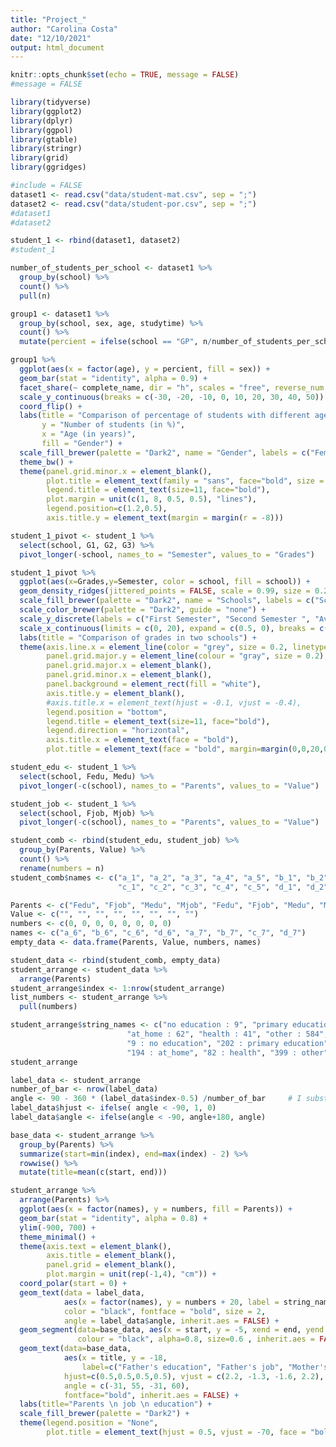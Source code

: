 ```yaml
---
title: "Project_"
author: "Carolina Costa"
date: "12/10/2021"
output: html_document
---
```

```r
knitr::opts_chunk$set(echo = TRUE, message = FALSE)
#message = FALSE
```

```r
library(tidyverse)
library(ggplot2)
library(dplyr)
library(ggpol)
library(gtable)
library(stringr)
library(grid)
library(ggridges)
```


```r
#include = FALSE
dataset1 <- read.csv("data/student-mat.csv", sep = ";")
dataset2 <- read.csv("data/student-por.csv", sep = ";")
#dataset1
#dataset2

student_1 <- rbind(dataset1, dataset2) 
#student_1
```

```r
number_of_students_per_school <- dataset1 %>% 
  group_by(school) %>% 
  count() %>% 
  pull(n)
```

```r
group1 <- dataset1 %>%
  group_by(school, sex, age, studytime) %>% 
  count() %>% 
  mutate(percient = ifelse(school == "GP", n/number_of_students_per_school[1]*100*(-1), n/number_of_students_per_school[2]*100), complete_name = ifelse(school == "GP", "School of Gabriel Pereira", "School of Mousinho da Silveira"))
```

```r
group1 %>% 
  ggplot(aes(x = factor(age), y = percient, fill = sex)) +
  geom_bar(stat = "identity", alpha = 0.9) +
  facet_share(~ complete_name, dir = "h", scales = "free", reverse_num = TRUE) +
  scale_y_continuous(breaks = c(-30, -20, -10, 0, 10, 20, 30, 40, 50)) +
  coord_flip() +
  labs(title = "Comparison of percentage of students with different ages in two schools",
       y = "Number of students (in %)",
       x = "Age (in years)",
       fill = "Gender") +
  scale_fill_brewer(palette = "Dark2", name = "Gender", labels = c("Female", "Male")) +
  theme_bw() +
  theme(panel.grid.minor.x = element_blank(),
        plot.title = element_text(family = "sans", face="bold", size = 15, margin=margin(0,0,20,0), hjust = 0.17), 
        legend.title = element_text(size=11, face="bold"), 
        plot.margin = unit(c(1, 8, 0.5, 0.5), "lines"), 
        legend.position=c(1.2,0.5),
        axis.title.y = element_text(margin = margin(r = -8)))
```
```r
student_1_pivot <- student_1 %>% 
  select(school, G1, G2, G3) %>% 
  pivot_longer(-school, names_to = "Semester", values_to = "Grades")
```
```r
student_1_pivot %>% 
  ggplot(aes(x=Grades,y=Semester, color = school, fill = school)) +
  geom_density_ridges(jittered_points = FALSE, scale = 0.99, size = 0.25, alpha = 0.8) +
  scale_fill_brewer(palette = "Dark2", name = "Schools", labels = c("School of Gabriel Pereira", "School of Mousinho da Silveira")) +
  scale_color_brewer(palette = "Dark2", guide = "none") +
  scale_y_discrete(labels = c("First Semester", "Second Semester ", "Average of both Semesters"), expand = c(0.1,0)) +
  scale_x_continuous(limits = c(0, 20), expand = c(0.5, 0), breaks = c(0, 10, 20)) +
  labs(title = "Comparison of grades in two schools") +
  theme(axis.line.x = element_line(color = "grey", size = 0.2, linetype = "solid"),
        panel.grid.major.y = element_line(colour = "gray", size = 0.2),
        panel.grid.major.x = element_blank(),
        panel.grid.minor.x = element_blank(), 
        panel.background = element_rect(fill = "white"),
        axis.title.y = element_blank(),
        #axis.title.x = element_text(hjust = -0.1, vjust = -0.4),
        legend.position = "bottom",
        legend.title = element_text(size=11, face="bold"),
        legend.direction = "horizontal",
        axis.title.x = element_text(face = "bold"),
        plot.title = element_text(face = "bold", margin=margin(0,0,20,0), hjust = 0.5))
```

```r
student_edu <- student_1 %>% 
  select(school, Fedu, Medu) %>%
  pivot_longer(-c(school), names_to = "Parents", values_to = "Value")

student_job <- student_1 %>% 
  select(school, Fjob, Mjob) %>%
  pivot_longer(-c(school), names_to = "Parents", values_to = "Value")

student_comb <- rbind(student_edu, student_job) %>% 
  group_by(Parents, Value) %>% 
  count() %>% 
  rename(numbers = n)
student_comb$names <- c("a_1", "a_2", "a_3", "a_4", "a_5", "b_1", "b_2", "b_3", "b_4", "b_5",
                        "c_1", "c_2", "c_3", "c_4", "c_5", "d_1", "d_2", "d_3", "d_4", "d_5")
```

```r
Parents <- c("Fedu", "Fjob", "Medu", "Mjob", "Fedu", "Fjob", "Medu", "Mjob")
Value <- c("", "", "", "", "", "", "", "")
numbers <- c(0, 0, 0, 0, 0, 0, 0, 0)
names <- c("a_6", "b_6", "c_6", "d_6", "a_7", "b_7", "c_7", "d_7")
empty_data <- data.frame(Parents, Value, numbers, names)

student_data <- rbind(student_comb, empty_data)
student_arrange <- student_data %>% 
  arrange(Parents)
student_arrange$index <- 1:nrow(student_arrange)
list_numbers <- student_arrange %>% 
  pull(numbers)
```
```r
student_arrange$string_names <- c("no education : 9", "primary education : 256", "5th to 9th grade : 324", "secondary education : 231", "higher education : 224", "", "",
                          "at_home : 62", "health : 41", "other : 584", "services : 292", "teacher : 65", "", "",
                          "9 : no education", "202 : primary education", "289 : 5th to 9th grade", "238 : secondary education", "306 : higher education", "", "",
                          "194 : at_home", "82 : health", "399 : other", "239 : services", "130 : teacher", "", "")
student_arrange
```

```r
label_data <- student_arrange
number_of_bar <- nrow(label_data)
angle <- 90 - 360 * (label_data$index-0.5) /number_of_bar     # I substract 0.5 because the letter must have the angle of the center of the bars. Not extreme right(1) or extreme left (0)
label_data$hjust <- ifelse( angle < -90, 1, 0)
label_data$angle <- ifelse(angle < -90, angle+180, angle)
```
```r
base_data <- student_arrange %>% 
  group_by(Parents) %>% 
  summarize(start=min(index), end=max(index) - 2) %>% 
  rowwise() %>% 
  mutate(title=mean(c(start, end)))
```
```r
student_arrange %>% 
  arrange(Parents) %>% 
  ggplot(aes(x = factor(names), y = numbers, fill = Parents)) +
  geom_bar(stat = "identity", alpha = 0.8) +
  ylim(-900, 700) +
  theme_minimal() +
  theme(axis.text = element_blank(), 
        axis.title = element_blank(), 
        panel.grid = element_blank(),
        plot.margin = unit(rep(-1,4), "cm")) +
  coord_polar(start = 0) +
  geom_text(data = label_data, 
            aes(x = factor(names), y = numbers + 20, label = string_names, hjust = hjust), 
            color = "black", fontface = "bold", size = 2, 
            angle = label_data$angle, inherit.aes = FALSE) +
  geom_segment(data=base_data, aes(x = start, y = -5, xend = end, yend = -5), 
               colour = "black", alpha=0.8, size=0.6 , inherit.aes = FALSE )  +
  geom_text(data=base_data, 
            aes(x = title, y = -18, 
                label=c("Father's education", "Father's job", "Mother's education", "Mother's job")), 
            hjust=c(0.5,0.5,0.5,0.5), vjust = c(2.2, -1.3, -1.6, 2.2), colour = "black", alpha=0.8, size=2.5, 
            angle = c(-31, 55, -31, 60),
            fontface="bold", inherit.aes = FALSE) +
  labs(title="Parents \n job \n education") +
  scale_fill_brewer(palette = "Dark2") +
  theme(legend.position = "None", 
        plot.title = element_text(hjust = 0.5, vjust = -70, face = "bold"))
```









